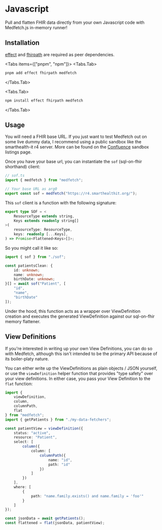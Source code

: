  
# Javascript
Pull and flatten FHIR data directly from your own Javascript code with Medfetch.js in-memory runner!

## Installation
[effect](https://effect.website/) and [fhirpath](https://hl7.github.io/fhirpath.js/) are required as peer dependencies.

<Tabs items={["pnpm", "npm"]}>
<Tabs.Tab>
```bash copy
pnpm add effect fhirpath medfetch
```
</Tabs.Tab>

<Tabs.Tab>
```bash copy
npm install effect fhirpath medfetch
```
</Tabs.Tab>
</Tabs>

## Usage
You will need a FHIR base URL. If you just want to test Medfetch out on some
live dummy data, I recommend using a public sandbox like the smarthealth-it r4 server.
More can be found on the [Confluence](https://confluence.hl7.org/spaces/FHIR/pages/35718859/Public+Test+Servers) sandbox listings page.

Once you have your base url, you can instantiate the `sof` (sql-on-fhir shorthand) client:

```ts
// sof.ts
import { medfetch } from "medfetch";

// Your base URL as arg0
export const sof = medfetch("https://r4.smarthealthit.org/");
```

This `sof` client is a function with the following signature:

```ts
export type SOF = <
    ResourceType extends string,
    Keys extends readonly string[]
>(
    resourceType: ResourceType,
    keys: readonly [...Keys],
) => Promise<Flattened<Keys>[]>;
```

So you might call it like so:

```ts
import { sof } from "./sof";

const patientsClean: {
    id: unknown;
    name: unknown;
    birthDate: unknown;
}[] = await sof("Patient", [
    "id",
    "name",
    "birthDate"
]);
```

Under the hood, this function acts as a wrapper over ViewDefinition creation and
executes the generated ViewDefinition against our sql-on-fhir memory flattener.

## View Definitions
If you're interested in writing up your own View Definitions, you can do so with Medfetch, although this 
isn't intended to be the primary API because of its boiler-platy nature.

You can either write up the ViewDefinitions as plain objects / JSON yourself, or use the
`viewDefinition` helper function that provides "type safety" over your view definitions.
In either case, you pass your View Definition to the `flat` function:

```ts
import { 
    viewDefinition,
    column,
    columnPath,
    flat
} from "medfetch";
import { getPatients } from "./my-data-fetchers";

const patientView = viewDefinition({
    status: "active",
    resource: "Patient",
    select: [
        column({
            column: [
                columnPath({
                    name: "id",
                    path: "id"
                })
            ]
        })
    ],
    where: [
        {
            path: "name.family.exists() and name.family = 'foo'"
        }
    ]
});

const jsonData = await getPatients();
const flattened = flat(jsonData, patientView);
```
